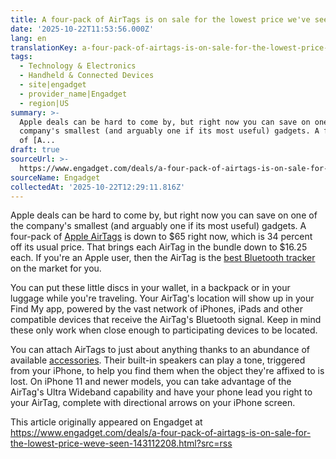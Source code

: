 ```yaml
---
title: A four-pack of AirTags is on sale for the lowest price we've seen
date: '2025-10-22T11:53:56.000Z'
lang: en
translationKey: a-four-pack-of-airtags-is-on-sale-for-the-lowest-price-weve-
tags:
  - Technology & Electronics
  - Handheld & Connected Devices
  - site|engadget
  - provider_name|Engadget
  - region|US
summary: >-
  Apple deals can be hard to come by, but right now you can save on one of the
  company's smallest (and arguably one if its most useful) gadgets. A four-pack
  of [A...
draft: true
sourceUrl: >-
  https://www.engadget.com/deals/a-four-pack-of-airtags-is-on-sale-for-the-lowest-price-weve-seen-143112208.html?src=rss
sourceName: Engadget
collectedAt: '2025-10-22T12:29:11.816Z'
---
```

Apple deals can be hard to come by, but right now you can save on one of the company's smallest (and arguably one if its most useful) gadgets. A four-pack of [Apple AirTags](https://shopping.yahoo.com/rdlw?merchantId=63045c63-8df1-46e8-bdd0-1716edf6ace5&itemId=amazon_B0D54JZTHY&siteId=us-engadget&pageId=1p-autolink&contentUuid=c736f11a-2f32-4db0-9b83-3ad98a4dacbb&featureId=text-link&merchantName=Amazon+Canada&linkText=Apple+AirTags&custData=eyJzb3VyY2VOYW1lIjoiV2ViLURlc2t0b3AtVmVyaXpvbiIsImxhbmRpbmdVcmwiOiJodHRwczovL3d3dy5hbWF6b24uY29tL0FwcGxlLU1YNTQyTEwtQS1BaXJUYWctUGFjay9kcC9CMEQ1NEpaVEhZLz90YWc9Z2RndDBjLTIwIiwiY29udGVudFV1aWQiOiJjNzM2ZjExYS0yZjMyLTRkYjAtOWI4My0zYWQ5OGE0ZGFjYmIiLCJvcmlnaW5hbFVybCI6Imh0dHBzOi8vd3d3LmFtYXpvbi5jb20vQXBwbGUtTVg1NDJMTC1BLUFpclRhZy1QYWNrL2RwL0IwRDU0SlpUSFkvIiwiZHluYW1pY0NlbnRyYWxUcmFja2luZ0lkIjp0cnVlLCJzaXRlSWQiOiJ1cy1lbmdhZGdldCIsInBhZ2VJZCI6IjFwLWF1dG9saW5rIiwiZmVhdHVyZUlkIjoidGV4dC1saW5rIn0&signature=AQAAAa_il4iDQfPViDGoHNVygCNZ7aSLTNKwTCzvf2mXjb6S&gcReferrer=https%3A%2F%2Fwww.amazon.com%2FApple-MX542LL-A-AirTag-Pack%2Fdp%2FB0D54JZTHY%2F) is down to $65 right now, which is 34 percent off its usual price. That brings each AirTag in the bundle down to $16.25 each. If you're an Apple user, then the AirTag is the [best Bluetooth tracker](https://www.engadget.com/computing/accessories/best-bluetooth-tracker-140028377.html) on the market for you.

You can put these little discs in your wallet, in a backpack or in your luggage while you're traveling. Your AirTag's location will show up in your Find My app, powered by the vast network of iPhones, iPads and other compatible devices that receive the AirTag's Bluetooth signal. Keep in mind these only work when close enough to participating devices to be located.

You can attach AirTags to just about anything thanks to an abundance of available [accessories](https://www.engadget.com/computing/accessories/best-apple-airtag-cases-holders-accessories-123036404.html). Their built-in speakers can play a tone, triggered from your iPhone, to help you find them when the object they're affixed to is lost. On iPhone 11 and newer models, you can take advantage of the AirTag's Ultra Wideband capability and have your phone lead you right to your AirTag, complete with directional arrows on your iPhone screen.

This article originally appeared on Engadget at https://www.engadget.com/deals/a-four-pack-of-airtags-is-on-sale-for-the-lowest-price-weve-seen-143112208.html?src=rss
